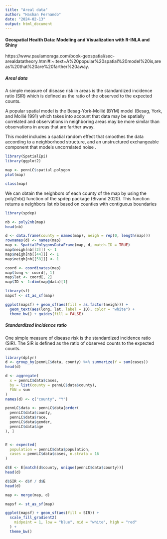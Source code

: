 ```yaml
---
title: "Areal data"
author: "Hashan Fernando"
date: "2024-02-13"
output: html_document
---
```


#### Geospatial Health Data: Modeling and Visualization with R-INLA and Shiny

https://www.paulamoraga.com/book-geospatial/sec-arealdatatheory.html#:~:text=A%20popular%20spatial%20model%20is,areas%20that%20are%20farther%20away.

##### Areal data

A simple measure of disease risk in areas is the standardized incidence ratio (SIR) which is defined as the ratio of the observed to the expected counts.

A popular spatial model is the Besag-York-Mollié (BYM) model (Besag, York, and Mollié 1991) which takes into account that data may be spatially correlated and observations in neighboring areas may be more similar than observations in areas that are farther away. 

This model includes a spatial random effect that smoothes the data according to a neighborhood structure, and an unstructured exchangeable component that models uncorrelated noise .

```r
library(SpatialEpi)
library(ggplot2)
```

```r
map <- pennLC$spatial.polygon
plot(map)
```

```r
class(map)
```
We can obtain the neighbors of each county of the map by using the poly2nb() function of the spdep package (Bivand 2020). This function returns a neighbors list nb based on counties with contiguous boundaries

```r
library(spdep)

nb <- poly2nb(map)
head(nb)
```
```r
d <- data.frame(county = names(map), neigh = rep(0, length(map)))
rownames(d) <- names(map)
map <- SpatialPolygonsDataFrame(map, d, match.ID = TRUE)
map$neigh[nb[[2]]] <- 1
map$neigh[nb[[44]]] <- 1
map$neigh[nb[[58]]] <- 1

coord <- coordinates(map)
map$long <- coord[, 1]
map$lat <- coord[, 2]
map$ID <- 1:dim(map@data)[1]
```

```r
library(sf)
mapsf <- st_as_sf(map)
```

```r
ggplot(mapsf) + geom_sf(aes(fill = as.factor(neigh))) +
  geom_text(aes(long, lat, label = ID), color = "white") +
  theme_bw() + guides(fill = FALSE)
```
#####  Standardized incidence ratio

One simple measure of disease risk is the standardized incidence ratio (SIR). The SIR is defined as the ratio of observed counts to the expected counts.

```r
library(dplyr)
d <- group_by(pennLC$data, county) %>% summarize(Y = sum(cases))
head(d)
```

```r
d <- aggregate(
  x = pennLC$data$cases,
  by = list(county = pennLC$data$county),
  FUN = sum
)
names(d) <- c("county", "Y")
```


```r
pennLC$data <- pennLC$data[order(
  pennLC$data$county,
  pennLC$data$race,
  pennLC$data$gender,
  pennLC$data$age
), ]


E <- expected(
  population = pennLC$data$population,
  cases = pennLC$data$cases, n.strata = 16
)

d$E <- E[match(d$county, unique(pennLC$data$county))]
head(d)
```
```r
d$SIR <- d$Y / d$E
head(d)
```

```r
map <- merge(map, d)

mapsf <- st_as_sf(map)

ggplot(mapsf) + geom_sf(aes(fill = SIR)) +
  scale_fill_gradient2(
    midpoint = 1, low = "blue", mid = "white", high = "red"
  ) +
  theme_bw()
```

